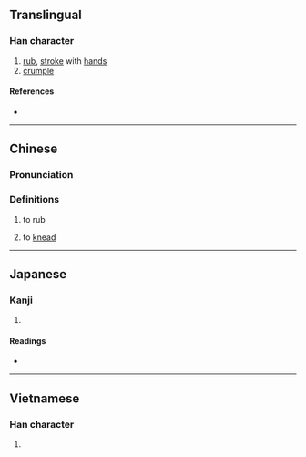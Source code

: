 {{character info/new}}
==Translingual==

===Han character===
{{Han char|rn=64|rad=手|as=07|sn=10|four=52047|canj=QBV|ids=⿰扌妥}}

# [[rub]], [[stroke]] with [[hand]]s
# [[crumple]]

====References====
* {{Han ref|kx=0432.070|dkj=12109|dj=0781.150|hdz=31886.010|uh=633C|ud=25404|bh=D1BD|bd=53693}}

----

==Chinese==
{{zh-forms}}

===Pronunciation===
{{zh-pron
|m=ruó,ruá
|m-s=rua2
|c=no4
|cat=v
}}

===Definitions===
{{zh-hanzi}}

# to rub
# {{lb|zh|Sichuan}} to [[knead]]

----

==Japanese==

===Kanji===
{{ja-kanji|grade=|rs=手07}}

# {{defn|lang=ja|sort=手07}}

====Readings====
* {{ja-readings|on=[[だ]] (da), [[な]] (na), [[だい]] (dai), [[ない]] (nai)|kun=[[おとす]] (otosu)}}

----

==Vietnamese==

===Han character===
{{vi-hantu|[[noa]], [[nỗi]]|rs=手07}}

# {{defn|lang=vi|sort=手07}}